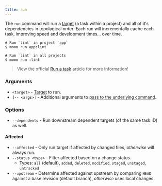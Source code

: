 ```yaml
---
title: run
---
```


The `run` command will run a [target](../concepts/target) (a task within a project) and all of it's
dependencies in topological order. Each run will incrementally cache each task, improving speed and
development times... over time.

```shell
# Run `lint` in project `app`
$ moon run app:lint

# Run `lint` in all projects
$ moon run :lint
```

> View the official [Run a task](../run-task) article for more information!

### Arguments

- `<target>` - [Target](../concepts/target) to run.
- `[-- <args>]` - Additional arguments to
  [pass to the underlying command](../run-task#passing-arguments-to-the-underlying-command).

### Options

- `--dependents` - Run downstream dependent targets (of the same task ID) as well.

#### Affected

- `--affected` - Only run target if affected by changed files, _otherwise_ will always run.
- `--status <type>` - Filter affected based on a change status.
  - Types: `all` (default), `added`, `deleted`, `modified`, `staged`, `unstaged`, `untracked`
- `--upstream` - Determine affected against upstream by comparing `HEAD` against a base revision
  (default branch), _otherwise_ uses local changes.
